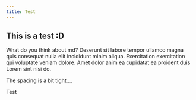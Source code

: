 ```yaml
---
title: Test
---
```


## This is a test :D

What do you think about md?
Deserunt sit labore tempor ullamco magna quis consequat nulla elit incididunt minim aliqua. Exercitation exercitation qui voluptate veniam dolore. Amet dolor anim ea cupidatat ea proident duis Lorem sint nisi do.

The spacing is a bit tight.... 

Test

